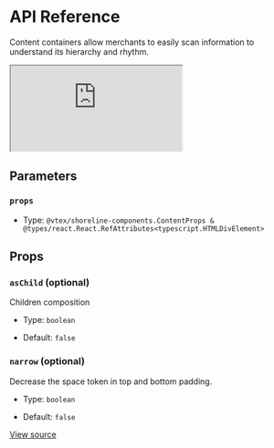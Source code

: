 # API Reference

Content containers allow merchants to easily scan information to understand its hierarchy and rhythm.

<iframe src="https://620e870c28c4ae003a705d42-nffakyexju.chromatic.com/?path=/story/components-content--play&full=1&shortcuts=false&singleStory=true" 
    style={{"width":"100%","height":600,"border":0,"borderRadius":4}}></iframe>

## Parameters

### `props`

- Type: `@vtex/shoreline-components.ContentProps & @types/react.React.RefAttributes<typescript.HTMLDivElement>`

## Props

### `asChild` (optional)

Children composition

- Type: `boolean`

- Default: `false`

### `narrow` (optional)

Decrease the space token in top and bottom padding.

- Type: `boolean`

- Default: `false`

[View source](https://github.com/vtex/shoreline/blob/211950c16/packages/components/src/content/content.tsx#L14)
